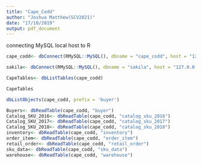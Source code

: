 ```yaml
---
title: "Cape_Codd"
author: "Joshua Matthew(SCV2021)"
date: "17/10/2019"
output: pdf_document
---
```


connecting MySQL local host to R
```r
cape_codd<- dbConnect(RMySQL::MySQL(), dbname = "cape_codd", host = "127.0.0.1", port = 3306, user = 'root', password = 'Adeniyi96@123')
```

```r
sakila<- dbConnect(RMySQL::MySQL(), dbname = "sakila", host = "127.0.0.1", port = 3306, user = 'root', password = 'Adeniyi96@123')
```


```r
CapeTables<- dbListTables(cape_codd)
```

```r
CapeTables
```

```r
dbListObjects(cape_codd, prefix = 'buyer')
```

```r
Buyers<- dbReadTable(cape_codd, "buyer")
Catalog_SKU_2016<- dbReadTable(cape_codd, "catalog_sku_2016")
Catalog_SKU_2017<- dbReadTable(cape_codd, "catalog_sku_2017")
Catalog_SKU_2018<- dbReadTable(cape_codd, "catalog_sku_2018")
inventory<- dbReadTable(cape_codd, "inventory")
order_item<- dbReadTable(cape_codd, "order_item")
retail_order<- dbReadTable(cape_codd, "retail_order")
sku_data<- dbReadTable(cape_codd, "sku_data")
warehouse<- dbReadTable(cape_codd, "warehouse")

```

```r

```